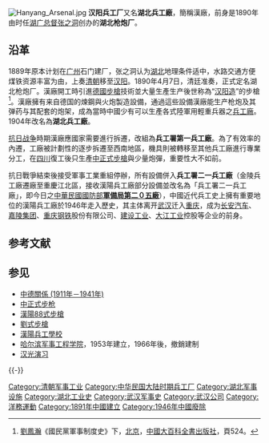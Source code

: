 {{expand|time=2007-09-26T20:11:15Z}}
[[File:Hanyang_Arsenal.jpg|thumb]]
'''汉阳兵工厂'''又名'''湖北兵工廠'''，簡稱漢廠，前身是1890年由时任[[湖广总督|湖广总督]][[张之洞|张之洞]]创办的'''湖北枪炮厂'''。

== 沿革 ==
1889年原本计划在[[广州|广州]]石门建厂，张之洞认为[[湖北|湖北]]地理条件适中，水路交通方便煤铁资源丰富为由，上奏[[清政府|清朝]]移至[[汉阳_(武汉三镇)|汉阳]]。1890年4月7日，清廷准奏，正式定名湖北枪炮厂。漢廠開工時引進[[德國|德國]][[步槍|步槍]]技術並大量生產生产後世称為“[[汉阳造|汉阳造]]”的步槍<ref>[[劉鳳瀚|劉鳳瀚]]《國民黨軍事制度史》下，[[北京|北京]]，[[中國大百科全書出版社|中國大百科全書出版社]]，頁524。</ref>。漢廠擁有来自德国的煉鋼與火炮製造設備，通過這些設備漢廠能生产枪炮及其弹药与其配套的炮架，成為當時中國少有可以生產各式陸軍用輕重兵器之[[兵工廠|兵工廠]]。1904年改名為'''湖北兵工廠'''。

[[抗日战争|抗日战争]]時期漢廠應國家需要進行拆遷，改組為'''兵工署第一兵工廠'''。為了有效率的內遷，工廠被計劃性的逐步拆遷至西南地區，機具則被轉移至其他兵工廠進行專業分工，在[[四川|四川]]復工後只生產[[中正式步槍|中正式步槍]]與少量炮彈，重要性大不如前。

抗日戰爭結束後接受軍事工業重組停辦，所有設備併入'''兵工署二一兵工廠'''（金陵兵工廠遷廠至重慶江北區，接收漢陽兵工廠部分設備並改名為「兵工署二一兵工廠」，即今日之[[中華民國|中華民國]][[中華民國國防部|國防部]]'''[[國防部軍備局生產製造中心第205廠|軍備局第二０五廠]]'''），中國近代兵工史上擁有重要地位的漢陽兵工廠於1946年走入歷史，其主体离开[[武汉|武汉]]迁入[[重庆|重庆]]，成为[[长安汽车|长安汽车]]、[[嘉陵集团|嘉陵集团]]、[[重庆钢铁|重庆钢铁]]股份有限公司、[[建设工业|建设工业]]、[[大江工业|大江工业]]控股等企业的前身。

== 参考文献 ==
{{Reflist}}

== 参见 ==
* [[中德關係_(1911年－1941年)|中德關係 (1911年－1941年)]]
* [[中正式步枪|中正式步枪]]
* [[漢陽88式步槍|漢陽88式步槍]]
* [[劉式步槍|劉式步槍]]
* [[漢陽兵工學校|漢陽兵工學校]]
* [[哈尔滨军事工程学院|哈尔滨军事工程学院]]，1953年建立，1966年後，撤銷建制
* [[汉光演习|汉光演习]]

{{-}}
{{洋務運動}}

[[Category:清朝军事工业|Category:清朝军事工业]]
[[Category:中华民国大陆时期兵工厂|Category:中华民国大陆时期兵工厂]]
[[Category:湖北军事设施|Category:湖北军事设施]]
[[Category:湖北工业史|Category:湖北工业史]]
[[Category:武汉军事史|Category:武汉军事史]]
[[Category:武汉公司|Category:武汉公司]]
[[Category:洋務運動|Category:洋務運動]]
[[Category:1891年中國建立|Category:1891年中國建立]]
[[Category:1946年中國廢除|Category:1946年中國廢除]]